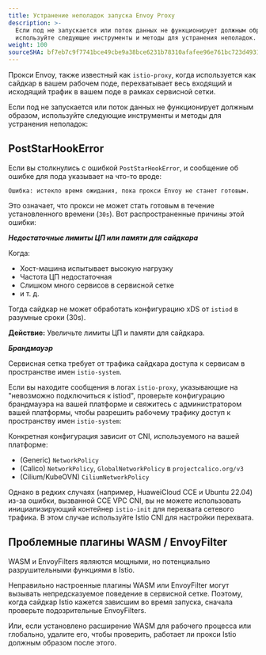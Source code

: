 ```yaml
---
title: Устранение неполадок запуска Envoy Proxy
description: >-
  Если под не запускается или поток данных не функционирует должным образом,
  используйте следующие инструменты и методы для устранения неполадок.
weight: 100
sourceSHA: bf7eb7c9f7741bce49cbe9a38bce6231b78310afafee96e761bc723d4931a1e6
---
```


Прокси Envoy, также известный как `istio-proxy`, когда используется как сайдкар в вашем рабочем поде, перехватывает весь входящий и исходящий трафик в вашем поде в рамках сервисной сетки.

Если под не запускается или поток данных не функционирует должным образом, используйте следующие инструменты и методы для устранения неполадок:

## PostStarHookError

Если вы столкнулись с ошибкой `PostStarHookError`, и сообщение об ошибке для пода указывает на что-то вроде:

```
Ошибка: истекло время ожидания, пока прокси Envoy не станет готовым.
```

Это означает, что прокси не может стать готовым в течение установленного времени (`30s`). Вот распространенные причины этой ошибки:

***Недостаточные лимиты ЦП или памяти для сайдкара***

Когда:

- Хост-машина испытывает высокую нагрузку
- Частота ЦП недостаточная
- Слишком много сервисов в сервисной сетке
- и т. д.

Тогда сайдкар не может обработать конфигурацию xDS от `istiod` в разумные сроки (30s).

**Действие:** Увеличьте лимиты ЦП и памяти для сайдкара.

***Брандмауэр***

Сервисная сетка требует от трафика сайдкара доступа к сервисам в пространстве имен `istio-system`.

Если вы находите сообщения в логах `istio-proxy`, указывающие на "невозможно подключиться к istiod", проверьте конфигурацию брандмауэра на вашей платформе и свяжитесь с администратором вашей платформы, чтобы разрешить рабочему трафику доступ к пространству имен `istio-system`:

Конкретная конфигурация зависит от CNI, используемого на вашей платформе:

- (Generic) `NetworkPolicy`
- (Calico) `NetworkPolicy`, `GlobalNetworkPolicy` в `projectcalico.org/v3`
- (Cilium/KubeOVN) `CiliumNetworkPolicy`

Однако в редких случаях (например, HuaweiCloud CCE и Ubuntu 22.04) из-за ошибки, вызванной CCE VPC CNI, вы не можете использовать инициализирующий контейнер `istio-init` для перехвата сетевого трафика. В этом случае используйте Istio CNI для настройки перехвата.

## Проблемные плагины WASM / EnvoyFilter

WASM и EnvoyFilters являются мощными, но потенциально разрушительными функциями в Istio.

Неправильно настроенные плагины WASM или EnvoyFilter могут вызывать непредсказуемое поведение в сервисной сетке.
Поэтому, когда сайдкар Istio кажется зависшим во время запуска, сначала проверьте подозрительные EnvoyFilters.

Или, если установлено расширение WASM для рабочего процесса или глобально, удалите его, чтобы проверить, работает ли прокси Istio должным образом после этого.
